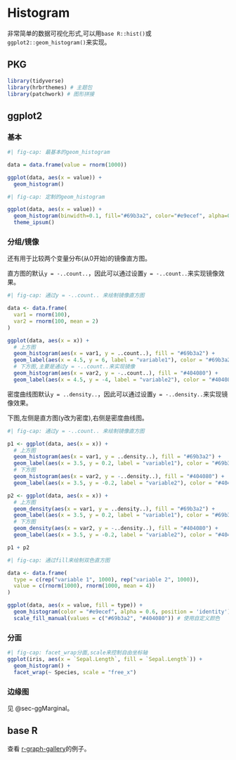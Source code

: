 # Histogram {#sec-histogram}

非常简单的数据可视化形式,可以用`base R::hist()`或`ggplot2::geom_histogram()`来实现。

## PKG
```r
library(tidyverse)
library(hrbrthemes) # 主题包
library(patchwork) # 图形拼接
```

## ggplot2

### 基本
```r
#| fig-cap: 最基本的geom_histogram

data = data.frame(value = rnorm(1000))

ggplot(data, aes(x = value)) +
  geom_histogram()
```

```r
#| fig-cap: 定制的geom_histogram

ggplot(data, aes(x = value)) + 
  geom_histogram(binwidth=0.1, fill="#69b3a2", color="#e9ecef", alpha=0.9) +
  theme_ipsum()
```


### 分组/镜像 {#sec-mirror-histogram}
还有用于比较两个变量分布(从0开始)的镜像直方图。

直方图的默认`y = -..count..`，因此可以通过设置`y = -..count..`来实现镜像效果。

```r
#| fig-cap: 通过y = -..count.. 来绘制镜像直方图

data <- data.frame(
  var1 = rnorm(100),
  var2 = rnorm(100, mean = 2)
)

ggplot(data, aes(x = x)) +
  # 上方图
  geom_histogram(aes(x = var1, y = ..count..), fill = "#69b3a2") +
  geom_label(aes(x = 4.5, y = 6, label = "variable1"), color = "#69b3a2") +
  # 下方图,主要是通过y = -..count..来实现镜像
  geom_histogram(aes(x = var2, y = -..count..), fill = "#404080") +
  geom_label(aes(x = 4.5, y = -4, label = "variable2"), color = "#404080") 
```


密度曲线图默认`y = ..density..`，因此可以通过设置`y = -..density..`来实现镜像效果。

下图,左侧是直方图(y改为密度),右侧是密度曲线图。

```r
#| fig-cap: 通过y = -..count.. 来绘制镜像直方图

p1 <- ggplot(data, aes(x = x)) +
  # 上方图
  geom_histogram(aes(x = var1, y = ..density..), fill = "#69b3a2") +
  geom_label(aes(x = 3.5, y = 0.2, label = "variable1"), color = "#69b3a2") +
  # 下方图
  geom_histogram(aes(x = var2, y = -..density..), fill = "#404080") +
  geom_label(aes(x = 3.5, y = -0.2, label = "variable2"), color = "#404080") 

p2 <- ggplot(data, aes(x = x)) +
  # 上方图
  geom_density(aes(x = var1, y = ..density..), fill = "#69b3a2") +
  geom_label(aes(x = 3.5, y = 0.2, label = "variable1"), color = "#69b3a2") +
  # 下方图
  geom_density(aes(x = var2, y = -..density..), fill = "#404080") +
  geom_label(aes(x = 3.5, y = -0.2, label = "variable2"), color = "#404080")

p1 + p2
```


```r
#| fig-cap: 通过fill来绘制双色直方图

data <- data.frame(
  type = c(rep("variable 1", 1000), rep("variable 2", 1000)),
  value = c(rnorm(1000), rnorm(1000, mean = 4))
)

ggplot(data, aes(x = value, fill = type)) +
  geom_histogram(color = "#e9ecef", alpha = 0.6, position = 'identity') +
  scale_fill_manual(values = c("#69b3a2", "#404080")) # 使用自定义颜色
```

### 分面

```r
#| fig-cap: facet_wrap分面,scale来控制自由坐标轴
ggplot(iris, aes(x = `Sepal.Length`, fill = `Sepal.Length`)) + 
  geom_histogram() + 
  facet_wrap(~ Species, scale = "free_x")
```

### 边缘图

见 @sec-ggMarginal。

## base R

查看 [r-graph-gallery](https://r-graph-gallery.com/histogram.html)的例子。
